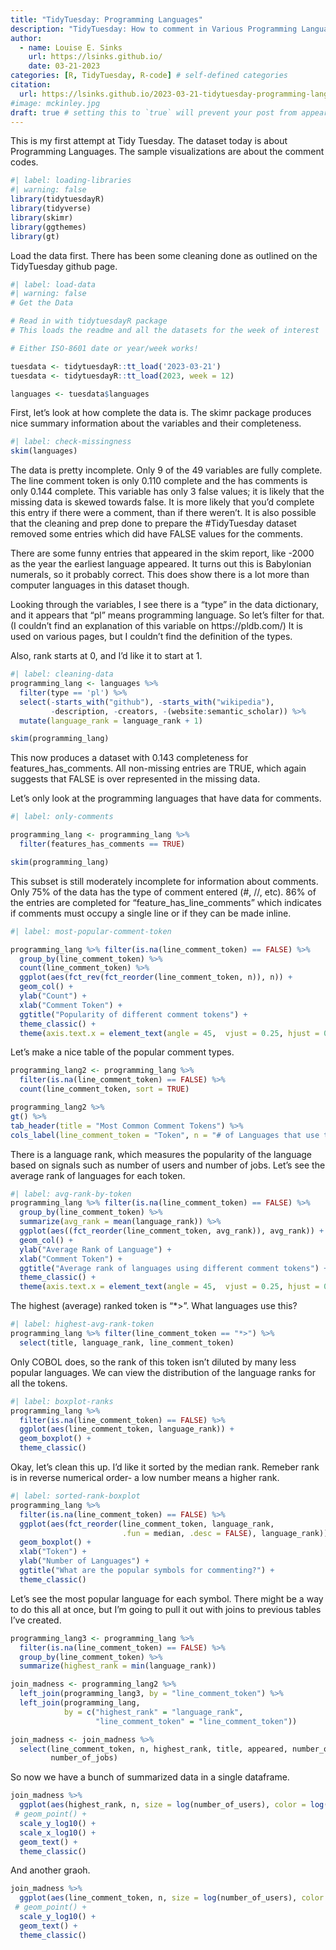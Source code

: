 ```yaml
---
title: "TidyTuesday: Programming Languages"
description: "TidyTuesday: How to comment in Various Programming Languages"
author:
  - name: Louise E. Sinks
    url: https://lsinks.github.io/
    date: 03-21-2023
categories: [R, TidyTuesday, R-code] # self-defined categories
citation:
  url: https://lsinks.github.io/2023-03-21-tidytuesday-programming-languages 
#image: mckinley.jpg
draft: true # setting this to `true` will prevent your post from appearing on your listing page until you're ready!
---
```


This is my first attempt at Tidy Tuesday. The dataset today is about Programming Languages. The sample visualizations are about the comment codes.

```r
#| label: loading-libraries
#| warning: false
library(tidytuesdayR)
library(tidyverse)
library(skimr)
library(ggthemes)
library(gt)
```

Load the data first. There has been some cleaning done as outlined on the TidyTuesday github page.

```r
#| label: load-data
#| warning: false
# Get the Data

# Read in with tidytuesdayR package 
# This loads the readme and all the datasets for the week of interest

# Either ISO-8601 date or year/week works!

tuesdata <- tidytuesdayR::tt_load('2023-03-21')
tuesdata <- tidytuesdayR::tt_load(2023, week = 12)

languages <- tuesdata$languages

```

First, let's look at how complete the data is. The skimr package produces nice summary information about the variables and their completeness.

```r
#| label: check-missingness
skim(languages)
```

The data is pretty incomplete. Only 9 of the 49 variables are fully complete. The line comment token is only 0.110 complete and the has comments is only 0.144 complete. This variable has only 3 false values; it is likely that the missing data is skewed towards false. It is more likely that you'd complete this entry if there were a comment, than if there weren't. It is also possible that the cleaning and prep done to prepare the #TidyTuesday dataset removed some entries which did have FALSE values for the comments.

There are some funny entries that appeared in the skim report, like -2000 as the year the earliest language appeared. It turns out this is Babylonian numerals, so it probably correct. This does show there is a lot more than computer languages in this dataset though.

Looking through the variables, I see there is a "type" in the data dictionary, and it appears that "pl" means programming language. So let's filter for that. (I couldn't find an explanation of this variable on https://pldb.com/) It is used on various pages, but I couldn't find the definition of the types.

Also, rank starts at 0, and I'd like it to start at 1.

```r
#| label: cleaning-data
programming_lang <- languages %>%
  filter(type == 'pl') %>%
  select(-starts_with("github"), -starts_with("wikipedia"),
         -description, -creators, -(website:semantic_scholar)) %>%
  mutate(language_rank = language_rank + 1)

skim(programming_lang)
```

This now produces a dataset with 0.143 completeness for features_has_comments. All non-missing entries are TRUE, which again suggests that FALSE is over represented in the missing data.

Let's only look at the programming languages that have data for comments.

```r
#| label: only-comments

programming_lang <- programming_lang %>%
  filter(features_has_comments == TRUE)

skim(programming_lang)
```

This subset is still moderately incomplete for information about comments. Only 75% of the data has the type of comment entered (#, //, etc). 86% of the entries are completed for "feature_has_line_comments" which indicates if comments must occupy a single line or if they can be made inline.

```r
#| label: most-popular-comment-token

programming_lang %>% filter(is.na(line_comment_token) == FALSE) %>%
  group_by(line_comment_token) %>%
  count(line_comment_token) %>%
  ggplot(aes(fct_rev(fct_reorder(line_comment_token, n)), n)) +
  geom_col() +
  ylab("Count") +
  xlab("Comment Token") +
  ggtitle("Popularity of different comment tokens") +
  theme_classic() +
  theme(axis.text.x = element_text(angle = 45,  vjust = 0.25, hjust = 0.25))

```

Let's make a nice table of the popular comment types.

```r
programming_lang2 <- programming_lang %>%
  filter(is.na(line_comment_token) == FALSE) %>%
  count(line_comment_token, sort = TRUE) 

programming_lang2 %>%
gt() %>%
tab_header(title = "Most Common Comment Tokens") %>%
cols_label(line_comment_token = "Token", n = "# of Languages that use token")
```

There is a language rank, which measures the popularity of the language based on signals such as number of users and number of jobs. Let's see the average rank of languages for each token.

```r
#| label: avg-rank-by-token
programming_lang %>% filter(is.na(line_comment_token) == FALSE) %>%
  group_by(line_comment_token) %>%
  summarize(avg_rank = mean(language_rank)) %>%
  ggplot(aes((fct_reorder(line_comment_token, avg_rank)), avg_rank)) +
  geom_col() +
  ylab("Average Rank of Language") +
  xlab("Comment Token") +
  ggtitle("Average rank of languages using different comment tokens") +
  theme_classic() +
  theme(axis.text.x = element_text(angle = 45,  vjust = 0.25, hjust = 0.25))
```

The highest (average) ranked token is "\*\>". What languages use this?

```r
#| label: highest-avg-rank-token
programming_lang %>% filter(line_comment_token == "*>") %>%
  select(title, language_rank, line_comment_token)
```

Only COBOL does, so the rank of this token isn't diluted by many less popular languages. We can view the distribution of the language ranks for all the tokens.

```r
#| label: boxplot-ranks
programming_lang %>%
  filter(is.na(line_comment_token) == FALSE) %>%
  ggplot(aes(line_comment_token, language_rank)) +
  geom_boxplot() +
  theme_classic()
```

Okay, let's clean this up. I'd like it sorted by the median rank. Remeber rank is in reverse numerical order- a low number means a higher rank.

```r
#| label: sorted-rank-boxplot
programming_lang %>%
  filter(is.na(line_comment_token) == FALSE) %>%
  ggplot(aes(fct_reorder(line_comment_token, language_rank,
                         .fun = median, .desc = FALSE), language_rank)) +
  geom_boxplot() +
  xlab("Token") +
  ylab("Number of Languages") +
  ggtitle("What are the popular symbols for commenting?") +
  theme_classic()

```

Let's see the most popular language for each symbol. There might be a way to do this all at once, but I'm going to pull it out with joins to previous tables I've created.

```r
programming_lang3 <- programming_lang %>%
  filter(is.na(line_comment_token) == FALSE) %>%
  group_by(line_comment_token) %>%
  summarize(highest_rank = min(language_rank)) 

join_madness <- programming_lang2 %>%
  left_join(programming_lang3, by = "line_comment_token") %>% 
  left_join(programming_lang, 
            by = c("highest_rank" = "language_rank",
                   "line_comment_token" = "line_comment_token")) 

join_madness <- join_madness %>%
  select(line_comment_token, n, highest_rank, title, appeared, number_of_users,
         number_of_jobs)
```

So now we have a bunch of summarized data in a single dataframe.

```r
join_madness %>%
  ggplot(aes(highest_rank, n, size = log(number_of_users), color = log(number_of_users), label = line_comment_token)) +
 # geom_point() +
  scale_y_log10() +
  scale_x_log10() +
  geom_text() +
  theme_classic()

```

And another graoh.

```r
join_madness %>%
  ggplot(aes(line_comment_token, n, size = log(number_of_users), color = log(number_of_users), label = title)) +
 # geom_point() +
  scale_y_log10() +
  geom_text() +
  theme_classic()
```
